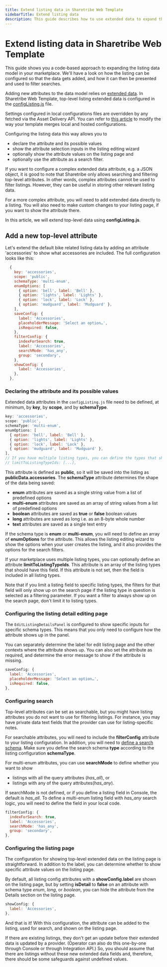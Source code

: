 ```yaml
---
title: Extend listing data in Sharetribe Web Template
sidebarTitle: Extend listing data
description: This guide describes how to use extended data to expand the listing data model in Sharetribe Web Template.
---
```



# Extend listing data in Sharetribe Web Template

This guide shows you a code-based approach to expanding the listing data
model in your marketplace. We'll have a look on how the listing can be
configured so that the data gets added, and how it can then be presented
and used to filter searches.

Adding new attributes to the data model relies on
[extended data](/references/extended-data/). In Sharetribe Web Template,
top-level listing extended data is configured in the
[configListing.js](https://github.com/sharetribe/web-template/blob/main/src/config/configListing.js)
file.

<FileTree>
  <FileTree.Folder name="src" defaultOpen>
    <FileTree.Folder name="config" defaultOpen>
      <FileTree.File name="configListing.js" />
    </FileTree.Folder>
  </FileTree.Folder>
</FileTree>

<Callout type="info">

Settings configured in local configurations files are overridden by any
fetched via the Asset Delivery API. You can refer to
[this article](/template/hosted-and-local-configurations/) to modify the
way your template merges local and hosted configurations.

</Callout>

Configuring the listing data this way allows you to

- declare the attribute and its possible values
- show the attribute selection inputs in the listing editing wizard
- optionally show the attribute values on the listing page and
- optionally use the attribute as a search filter.

If you want to configure a complex extended data attribute, e.g. a JSON
object, it is good to note that Sharetribe only allows searching and
filtering top-level attributes. In other words, complex attributes
cannot be used to filter listings. However, they can be useful in
storing other relevant listing data.

For a more complex attribute, you will need to add extended data
directly to a listing. You will also need to make custom changes to your
listing page, if you want to show the attribute there.

In this article, we will extend top-level data using
**configListing.js**.

## Add a new top-level attribute

Let's extend the default bike related listing data by adding an
attribute 'accessories' to show what accessories are included. The full
configuration looks like this:

```js
  {
    key: 'accessories',
    scope: 'public',
    schemaType: 'multi-enum',
    enumOptions: [
      { option: 'bell', label: 'Bell' },
      { option: 'lights', label: 'Lights' },
      { option: 'lock', label: 'Lock' },
      { option: 'mudguard', label: 'Mudguard' },
    ],
    saveConfig: {
      label: 'Accessories',
      placeholderMessage: 'Select an option…',
      isRequired: false,
    },
    filterConfig: {
      indexForSearch: true,
      label: 'Accessories',
      searchMode: 'has_any',
      group: 'secondary',
    },
    showConfig: {
      label: 'Accessories',
    },
  },
```

### Declaring the attribute and its possible values

Extended data attributes in the `configListing.js` file need to be
defined, at minimum, by **key**, by **scope**, and by **schemaType**.

```js
key: 'accessories',
scope: 'public',
schemaType: 'multi-enum',
enumOptions: [
  { option: 'bell', label: 'Bell' },
  { option: 'lights', label: 'Lights' },
  { option: 'lock', label: 'Lock' },
  { option: 'mudguard', label: 'Mudguard' },
],
// If you have multiple listing types, you can define the types that should have this field
// limitToListingTypeIds: [...],
```

This attribute is defined as **public**, so it will be saved into the
listing as **publicData.accessories**. The **schemaType** attribute
determines the shape of the data being saved:

- **enum** attributes are saved as a single string value from a list of
  predefined options
- **multi-enum** attributes are saved as an array of string values from
  a list of predefined options
- **boolean** attributes are saved as **true** or **false** boolean
  values
- **long** attributes are saved as long i.e. as an 8-byte whole number
- **text** attributes are saved as a single text entry

If the schema type is **enum** or **multi-enum**, you will need to
define an array of **enumOptions** for the attribute. This allows the
listing editing wizard to show the options when your user creates the
listing, and it also provides the options for the search filters.

If your marketplace uses multiple listing types, you can optionally
define an attribute **limitToListingTypeIds**. This attribute is an
array of the listing types that should have this field. If this
attribute is not set, then the field is included in all listing types.

<Callout type="info">

Note that if you limit a listing field to specific listing types, the
filters for that field will only show up on the search page if the
listing type in question is selected as a filtering parameter. If you
want a filter to always show up on the search page, don't limit it to
listing types.

</Callout>

### Configuring the listing detail editing page

The `EditListingDetailsPanel` is configured to show specific inputs for
specific schema types. This means that you only need to configure how
the attribute shows up in the panel.

You can separately determine the label for edit listing page and the
other contexts where the attribute shows up. You can also set the
attribute as required, and determine the error message to show if the
attribute is missing.

```js
saveConfig: {
  label: 'Accessories',
  placeholderMessage: 'Select an option…',
  isRequired: false,
},
```

### Configuring search

Top-level attributes can be set as searchable, but you might have
listing attributes you do not want to use for filtering listings. For
instance, you may have private data text fields that the provider can
use for listing-specific notes.

For searchable attributes, you will need to include the **filterConfig**
attribute to your listing configuration. In addition, you will need to
[define a search schema](/how-to/manage-search-schemas-with-sharetribe-cli/).
Make sure you define the search schema **type** according to the listing
configuration **schemaType**.

For multi-enum attributes, you can use **searchMode** to define whether
you want to show

- listings with all the query attributes (_has_all_), or
- listings with any of the query attributes(_has_any_).

If searchMode is not defined, or if you define a listing field in
Console, the default is _has_all_. To define a multi-enum listing field
with _has_any_ search logic, you will need to define the field in your
local code.

```js
filterConfig: {
  indexForSearch: true,
  label: 'Accessories',
  searchMode: 'has_any',
  group: 'secondary',
},
```

### Configuring the listing page

The configuration for showing top-level extended data on the listing
page is straightforward. In addition to the label, you can determine
whether to show specific attribute values on the listing page.

By default, all listing config attributes with a **showConfig.label**
are shown on the listing page, but by setting **isDetail** to **false**
on an attribute with schema type _enum_, _long_, or _boolean_, you can
hide the attribute from the Details section on the listing page.

```js
showConfig: {
  label: 'Accessories',
},
```

And that is it! With this configuration, the attribute can be added to
the listing, used for search, and shown on the listing page.

<Callout type="info">

If there are existing listings, they don't get an update before their
extended data is updated by a provider. (Operator can also do this
one-by-one through Console or through Integration API.) So, you should
assume that there are listings without these new extended data fields
and, therefore, there should be some safeguards against undefined
values.

</Callout>
